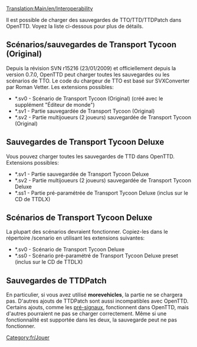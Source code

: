 [[Translation:Main/en/Interoperability]]
[[Category:fr/Jouer]]

Il est possible de charger des sauvegardes de TTO/TTD/TTDPatch dans OpenTTD. Voyez la liste ci-dessous pour plus de détails.

==Scénarios/sauvegardes de Transport Tycoon (Original)==
Depuis la révision SVN r15216 (23/01/2009) et officiellement depuis la version 0.7.0, OpenTTD peut charger toutes les sauvegardes ou les scénarios de TTO. Le code du chargeur de TTO est basé sur SVXConverter par Roman Vetter. Les extensions possibles:
* *.sv0 - Scénario de Transport Tycoon (Original) (créé avec le supplément "Éditeur de monde")
* *.sv1 - Partie sauvegardée de Transport Tycoon (Original)
* *.sv2 - Partie multijoueurs (2 joueurs) sauvegardée de Transport Tycoon (Original)

==Sauvegardes de Transport Tycoon Deluxe==
Vous pouvez charger toutes les sauvegardes de TTD dans OpenTTD. Extensions possibles:
* *.sv1 - Partie sauvegardée de Transport Tycoon Deluxe
* *.sv2 - Partie multijoueurs (2 joueurs) sauvegardée de Transport Tycoon Deluxe
* *.ss1 - Partie pré-paramétrée de Transport Tycoon Deluxe (inclus sur le CD de TTDLX)

==Scénarios de Transport Tycoon Deluxe==
La plupart des scénarios devraient fonctionner. Copiez-les dans le répertoire /scenario en utilisant les extensions suivantes:
* *.sv0 - Scénario de Transport Tycoon Deluxe
* *.ss0 - Scénario pré-paramétré de Transport Tycoon Deluxe preset (inclus sur le CD de TTDLX)

==Sauvegardes de TTDPatch==
{{fr/Avertissement|Toutes les sauvegardes de TTDPatch ne peuvent pas être chargées dans OpenTTD!}}
En particulier, si vous avez utilisé '''morevehicles''', la partie ne se chargera pas. D'autres ajouts de TTDPatch sont aussi incompatibles avec OpenTTD. Certains ajouts, comme les [[Main/en/Signaux/Fr#Signaux dépendants|pré-signaux]], fonctionnent dans OpenTTD, mais d'autres pourraient ne pas se charger correctement. Même si une fonctionnalité est supportée dans les deux, la sauvegarde peut ne pas fonctionner.